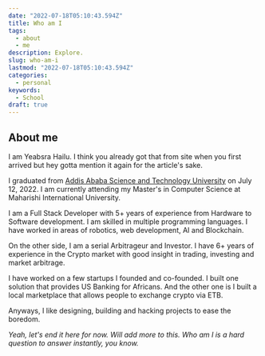```yaml
---
date: "2022-07-18T05:10:43.594Z"
title: Who am I
tags:
  - about
  - me
description: Explore.
slug: who-am-i
lastmod: "2022-07-18T05:10:43.594Z"
categories:
  - personal
keywords:
  - School
draft: true
---
```


## About me

I am Yeabsra Hailu. I think you already got that from site when you first arrived but hey gotta mention it again for the article's sake.

I graduated from [Addis Ababa Science and Technology University](http://www.aastu.edu.et/) on July 12, 2022. I am currently attending
my Master's in Computer Science at Maharishi International University.

I am a Full Stack Developer with 5+ years of experience from Hardware to Software development. I am skilled in multiple programming languages. I have worked in areas of robotics, web development, AI and Blockchain.

On the other side, I am a serial Arbitrageur and Investor. I have 6+ years of experience in the Crypto market with good insight in trading, investing and market arbitrage.

I have worked on a few startups I founded and co-founded. I built one solution that provides US Banking for Africans. And the other one is I built a local marketplace that allows people to exchange crypto via ETB.

Anyways, I like designing, building and hacking projects to ease the boredom.

_Yeah, let's end it here for now. Will add more to this. Who am I is a hard question to answer instantly, you know._
